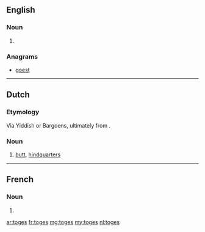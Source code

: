 ==English==

===Noun===
{{head|en|noun plural form}}

# {{plural of|toge|lang=en}}

===Anagrams===
* [[goest#English|goest]]

----

==Dutch==

===Etymology===
Via Yiddish or Bargoens, ultimately from {{bor|nl|he|תַּחַת|notext=1}}.

===Noun===
{{nl-noun||-|-}}

# {{label|nl|colloquial}} [[butt]], [[hindquarters]]

----

==French==

===Noun===
{{head|fr|noun plural form|g=f}}

# {{plural of|toge|lang=fr}}

[[ar:toges]]
[[fr:toges]]
[[mg:toges]]
[[my:toges]]
[[nl:toges]]